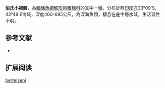 {{Speciesbox
| name = 伯氏小褐鱈
| image = 
| image_width = 250px
| status = NE
| status_system = iucn3.1
| trend = unknow
| genus = Physiculus
| species = bertelseni
| authority = [[Shcherbachev|Shcherbachev]], 1993
| synonyms = 
}}
'''伯氏小褐鱈'''，為[[輻鰭魚綱|輻鰭魚綱]][[鱈形目|鱈形目]][[稚鱈科|稚鱈科]]的其中一[[種|種]]，分布於西[[印度洋|印度洋]]33°09'S, 43°48'E海域，深度460-695公尺，為深海魚類，棲息在底中層水域，生活習性不明。

==参考文献==
*{{FishBase_species|genus=Physiculus|species=bertelseni|year=2016|month=1}}

== 扩展阅读 ==
{{refbegin}}
{{wikispecies-inline|Physiculus bertelseni|伯氏小褐鱈}}
{{refend}}
{{Taxonbar|from=Q2168861}}

[[Category:小褐鱈屬|bertelseni]]


{{鱈形目小作品}}